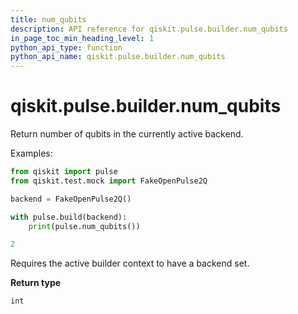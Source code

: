 ```yaml
---
title: num_qubits
description: API reference for qiskit.pulse.builder.num_qubits
in_page_toc_min_heading_level: 1
python_api_type: function
python_api_name: qiskit.pulse.builder.num_qubits
---
```


# qiskit.pulse.builder.num\_qubits

<Function id="qiskit.pulse.builder.num_qubits" github="https://github.com/qiskit/qiskit/tree/stable/0.20/qiskit/pulse/builder.py" signature="num_qubits()">
  Return number of qubits in the currently active backend.

  Examples:

  ```python
  from qiskit import pulse
  from qiskit.test.mock import FakeOpenPulse2Q

  backend = FakeOpenPulse2Q()

  with pulse.build(backend):
      print(pulse.num_qubits())
  ```

  ```python
  2
  ```

  <Admonition title="Note" type="note">
    Requires the active builder context to have a backend set.
  </Admonition>

  **Return type**

  `int`
</Function>

